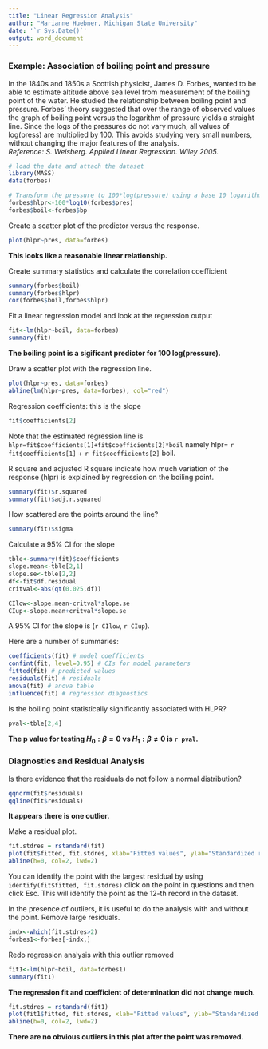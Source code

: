 ```yaml
---
title: "Linear Regression Analysis"
author: "Marianne Huebner, Michigan State University"
date: '`r Sys.Date()`'
output: word_document
---
```


### Example: Association of boiling point and pressure
 In the 1840s and 1850s a Scottish physicist, James D. Forbes, wanted to be able to estimate 
 altitude above sea level from measurement of the boiling point of the water. 
 He studied the relationship between boiling point and pressure. Forbes’ theory suggested 
 that over the range of observed values the graph of boiling point versus the logarithm of 
 pressure yields a straight line. Since the logs of the pressures do not vary much, all 
 values of log(press) are multiplied by 100. This avoids studying very small numbers, 
 without changing the major features of the analysis.   
 *Reference: S. Weisberg. Applied Linear Regression. Wiley 2005.*

```r
# load the data and attach the dataset
library(MASS)
data(forbes)

# Transform the pressure to 100*log(pressure) using a base 10 logarithm
forbes$hlpr<-100*log10(forbes$pres)
forbes$boil<-forbes$bp
```

Create a scatter plot of the predictor versus the response. 

```r
plot(hlpr~pres, data=forbes)
```

**This looks like a reasonable linear relationship.**


Create summary statistics and calculate the correlation coefficient
``` r
summary(forbes$boil)
summary(forbes$hlpr)
cor(forbes$boil,forbes$hlpr)
```

Fit a linear regression model and look at the regression output
``` r
fit<-lm(hlpr~boil, data=forbes)
summary(fit)  
```
**The boiling point is a sigificant predictor for 100 log(pressure).**

Draw a scatter plot with the regression line.
```r
plot(hlpr~pres, data=forbes)
abline(lm(hlpr~pres, data=forbes), col="red")
```

Regression coefficients: this is the slope
```r
fit$coefficients[2]
```
Note that the estimated regression line is `hlpr=fit$coefficients[1]+fit$coefficients[2]*boil` namely  hlpr= `r fit$coefficients[1]` + `r fit$coefficients[2]` boil.

R square and adjusted R square indicate how much variation of the response (hlpr) is explained by regression on the boiling point.

```r
summary(fit)$r.squared
summary(fit)$adj.r.squared
```

How scattered are the points around the line?
```r
summary(fit)$sigma
```


Calculate a 95% CI for the slope
```r
tble<-summary(fit)$coefficients
slope.mean<-tble[2,1]
slope.se<-tble[2,2]
df<-fit$df.residual
critval<-abs(qt(0.025,df))

CIlow<-slope.mean-critval*slope.se
CIup<-slope.mean+critval*slope.se
```
A 95% CI for the slope is (`r CIlow`, `r CIup`).

Here are a number of summaries:
```r
coefficients(fit) # model coefficients
confint(fit, level=0.95) # CIs for model parameters 
fitted(fit) # predicted values
residuals(fit) # residuals
anova(fit) # anova table  
influence(fit) # regression diagnostics
```

Is the boiling point statistically significantly associated with HLPR?

```r
pval<-tble[2,4]  
```

**The p value for testing $H_0: \beta = 0$ vs $H_1: \beta \ne 0$ is `r pval`.**


### Diagnostics and Residual Analysis


Is there evidence that the residuals do not follow a normal distribution?
```r
qqnorm(fit$residuals)
qqline(fit$residuals)
```

**It appears there is one outlier.**

Make a residual plot.
```r
fit.stdres = rstandard(fit)
plot(fit$fitted, fit.stdres, xlab="Fitted values", ylab="Standardized residuals")
abline(h=0, col=2, lwd=2)
```

You can identify the point with the largest residual by using `identify(fit$fitted, fit.stdres)` click on the point in questions and then click Esc. This will identify the point as the 12-th record  in the dataset.


In the presence of outliers, it is useful to do the analysis with and without the point.
Remove large residuals.
```r
indx<-which(fit.stdres>2)
forbes1<-forbes[-indx,]
```

Redo regression analysis with this outlier removed
```r
fit1<-lm(hlpr~boil, data=forbes1)
summary(fit1)
```
**The regression fit and coefficient of determination did not change much.**

```r
fit.stdres = rstandard(fit1)
plot(fit1$fitted, fit.stdres, xlab="Fitted values", ylab="Standardized residuals")
abline(h=0, col=2, lwd=2)
```

**There are no obvious outliers in this plot after the point was removed.**

